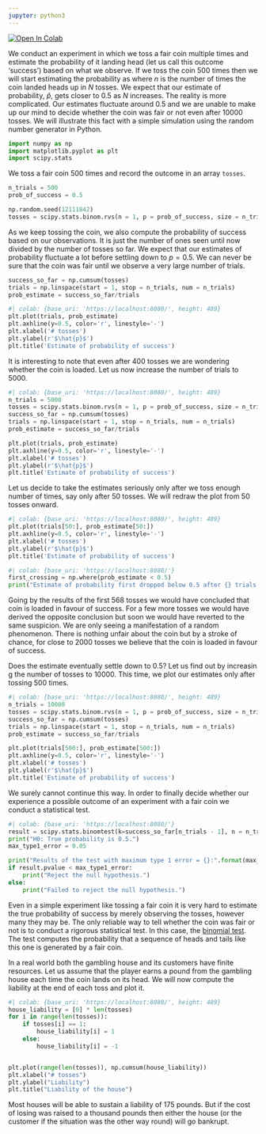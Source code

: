 ```yaml
---
jupyter: python3
---
```


<a href="https://colab.research.google.com/github/drameyjoshi/statistics/blob/master/training/Convergence_of_coin_tosses.ipynb" target="_parent"><img src="https://colab.research.google.com/assets/colab-badge.svg" alt="Open In Colab"/></a>

We conduct an experiment in which we toss a fair coin multiple times and estimate the probability of it landing head (let us call this outcome 'success') based on what we observe. If we toss the coin $500$ times then we will start estimating the probability as 
\begin{equation}\tag{1}
\hat{p}(N) = \frac{n}{N},
\end{equation}
where $n$ is the number of times the coin landed heads up in $N$ tosses. We expect that our estimate of probability, $\hat{p}$, gets closer to $0.5$ as $N$ increases. The reality is more complicated. Our estimates fluctuate around $0.5$ and we are unable to make up our mind to decide whether the coin was fair or not even after $10000$ tosses. We will illustrate this fact with a simple simulation using the random number generator in Python.

```python
import numpy as np
import matplotlib.pyplot as plt
import scipy.stats
```

We toss a fair coin $500$ times and record the outcome in an array `tosses`.

```python
n_trials = 500
prob_of_success = 0.5

np.random.seed(12111842)
tosses = scipy.stats.binom.rvs(n = 1, p = prob_of_success, size = n_trials)
```

As we keep tossing the coin, we also compute the probability of success based on our observations. It is just the number of ones seen until now divided by the number of tosses so far. We expect that our estimates of probability fluctuate a lot before settling down to $p = 0.5$. We can never be sure that the coin was fair until we observe a very large number of trials.

```python
success_so_far = np.cumsum(tosses)
trials = np.linspace(start = 1, stop = n_trials, num = n_trials)
prob_estimate = success_so_far/trials
```

```python
#| colab: {base_uri: 'https://localhost:8080/', height: 489}
plt.plot(trials, prob_estimate)
plt.axhline(y=0.5, color='r', linestyle='-')
plt.xlabel('# tosses')
plt.ylabel(r'$\hat{p}$')
plt.title('Estimate of probability of success')
```

It is interesting to note that even after $400$ tosses we are wondering whether the coin is loaded. Let us now increase the number of trials to $5000$.

```python
#| colab: {base_uri: 'https://localhost:8080/', height: 489}
n_trials = 5000
tosses = scipy.stats.binom.rvs(n = 1, p = prob_of_success, size = n_trials)
success_so_far = np.cumsum(tosses)
trials = np.linspace(start = 1, stop = n_trials, num = n_trials)
prob_estimate = success_so_far/trials

plt.plot(trials, prob_estimate)
plt.axhline(y=0.5, color='r', linestyle='-')
plt.xlabel('# tosses')
plt.ylabel(r'$\hat{p}$')
plt.title('Estimate of probability of success')
```

Let us decide to take the estimates seriously only after we toss enough number of times, say only after $50$ tosses. We will redraw the plot from $50$ tosses
onward.

```python
#| colab: {base_uri: 'https://localhost:8080/', height: 489}
plt.plot(trials[50:], prob_estimate[50:])
plt.axhline(y=0.5, color='r', linestyle='-')
plt.xlabel('# tosses')
plt.ylabel(r'$\hat{p}$')
plt.title('Estimate of probability of success')
```

```python
#| colab: {base_uri: 'https://localhost:8080/'}
first_crossing = np.where(prob_estimate < 0.5)
print("Estimate of probability first dropped below 0.5 after {} trials.".format(first_crossing[0][0]))
```

Going by the results of the first $568$ tosses we would have concluded that coin is loaded in favour of success. For a few more tosses we would have derived the opposite conclusion but soon we would have reverted to the same suspicion. We are only seeing a manifestation of a random phenomenon. There is nothing unfair about the coin but by a stroke of chance, for close to $2000$ tosses we believe that the coin is loaded in favour of success. 

Does the estimate eventually settle down to $0.5$? Let us find out by increasin g the number of tosses to $10000$. This time, we plot our estimates only after tossing $500$ times.

```python
#| colab: {base_uri: 'https://localhost:8080/', height: 489}
n_trials = 10000
tosses = scipy.stats.binom.rvs(n = 1, p = prob_of_success, size = n_trials)
success_so_far = np.cumsum(tosses)
trials = np.linspace(start = 1, stop = n_trials, num = n_trials)
prob_estimate = success_so_far/trials

plt.plot(trials[500:], prob_estimate[500:])
plt.axhline(y=0.5, color='r', linestyle='-')
plt.xlabel('# tosses')
plt.ylabel(r'$\hat{p}$')
plt.title('Estimate of probability of success')
```

We surely cannot continue this way. In order to finally decide whether our experience a possible outcome of an experiment with a fair coin we conduct a statistical test.

```python
#| colab: {base_uri: 'https://localhost:8080/'}
result = scipy.stats.binomtest(k=success_so_far[n_trials - 1], n = n_trials, p = 0.5)
print("H0: True probability is 0.5.")
max_type1_error = 0.05

print("Results of the test with maximum type 1 error = {}:".format(max_type1_error))
if result.pvalue < max_type1_error:
    print("Reject the null hypothesis.")
else:
    print("Failed to reject the null hypothesis.")
```

Even in a simple experiment like tossing a fair coin it is very hard to estimate the true probability of success by merely observing the tosses, however many they may be. The only reliable way to tell whether the coin was fair or not is to conduct a rigorous statistical test. In this case, the [binomial test](https://docs.scipy.org/doc/scipy/reference/generated/scipy.stats.binomtest.html). The test computes the probability that a sequence of heads and tails like this one is generated by a fair coin.

In a real world both the gambling house and its customers have finite resources. Let us assume that the player earns a pound from the gambling house each time the coin lands on its head. We will now compute the liability at the end of each toss and plot it.

```python
#| colab: {base_uri: 'https://localhost:8080/', height: 489}
house_liability = [0] * len(tosses)
for i in range(len(tosses)):
    if tosses[i] == 1:
        house_liability[i] = 1
    else:
        house_liability[i] = -1


plt.plot(range(len(tosses)), np.cumsum(house_liability))
plt.xlabel("# tosses")
plt.ylabel("Liability")
plt.title("Liability of the house")
```

Most houses will be able to sustain a liability of 175 pounds. But if the cost of losing was raised to a thousand pounds then either the house (or the customer if the situation was the other way round) will go bankrupt.

